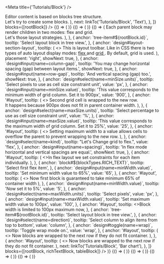 
<Meta title={'Tutorials/Block'} />

<Canvas>
  <Story name="Introduction">
    <Tutorial
      scenario={[
        {
          anchor: '#introduction',
          tooltip: (
            <>
              Editor content is based on blocks tree structure.
              <br />
              Let's try to create some blocks.
            </>
          ),
          next: linkTo('Tutorials/Block', 'Text'),
        },
      ]}
      blocks={[rootBlock]}
    />
  </Story>
  <Story name="Text">
    {() => (
      <Tutorial
        scenario={[
          {
            anchor: `tree-item#${rootBlock.id}`,
            tooltip: 'Select your empty document root in tree view',
          },
          {
            anchor: `action-button#${CREATE_BLOCK}(type=${blockTypes.RICH_TEXT}&kind=null)`,
            tooltip: 'Click on text toolbar button',
          },
          {
            anchor: `block#${blockTypes.RICH_TEXT}`,
            tooltip:
              'This is a new block of text. Its content is editable. Select some text.',
          },
          {
            anchor: `design#rich-text-section`,
            tooltip:
              'Try to type a text and format it using following toolbar.',
            showNext: true,
            next: linkTo('Tutorials/Block', 'Table'),
          },
        ]}
        blocks={[rootBlock]}
      />
    )}
  </Story>
  <Story name="Table">
    {() => (
      <Tutorial
        scenario={[
          {
            anchor: `tree-item#${rootBlock.id}`,
            tooltip: 'Select your document root in tree view',
          },
          {
            anchor: `action-button#${CREATE_BLOCK}(type=${blockTypes.TABLE}&kind=null)`,
            tooltip: 'Click on table toolbar button',
          },
          {
            anchor: `block#${blockTypes.TABLE}`,
            tooltip:
              'This is a new table with editable structure and cells content. Select any cell',
          },
          {
            anchor: `design#action-button(value=add-column-before)`,
            tooltip: 'Click to add new column before current.',
          },
          {
            anchor: `block#${blockTypes.TABLE}`,
            tooltip: 'Column added',
            duration: 2 * 1000,
          },
          {
            anchor: `design#action-button(value=add-row-after)`,
            tooltip: 'Click to add new row after current.',
          },
          {
            anchor: `block#${blockTypes.TABLE}`,
            tooltip: 'Row added',
            duration: 2 * 1000,
          },
          {
            anchor: `design#action-button(value=remove-row)`,
            tooltip: 'Click to remove current row.',
          },
          {
            anchor: `block#${blockTypes.TABLE}`,
            tooltip: 'Row removed',
            duration: 2 * 1000,
          },
          {
            anchor: `design#action-button(value=remove-column)`,
            tooltip: 'Click to remove current column.',
          },
          {
            anchor: `block#${blockTypes.TABLE}`,
            tooltip: 'Column removed',
            duration: 2 * 1000,
          },
          {
            anchor: `design#table-design-section-text`,
            tooltip: 'You may format cell using rich text toolbar.',
            next: linkTo('Tutorials/Block', 'Bar chart'),
          },
        ]}
        blocks={[rootBlock, richTextBlock]}
      />
    )}
  </Story>
  <Story name="Layout">
    {() => (
      <Tutorial
        scenario={[
          {
            anchor: '#layout',
            tooltip: (
              <>
                Each parent block may render children in two modes: flex and
                grid.
                <br />
                Let's those layout strategies.
              </>
            ),
          },
          {
            anchor: `tree-item#${rootBlock.id}`,
            tooltip: 'Select layout block in tree view.',
          },
          {
            anchor: `design#layout-section-layout`,
            tooltip: (
              <>
                This is layout toolbar. Like in CSS there is two types of auto
                layout display modes:
                <a
                  target={'_blank'}
                  href={
                    'https://developer.mozilla.org/en-US/docs/Web/CSS/CSS_Flexible_Box_Layout'
                  }
                >
                  flex
                </a> and <a
                  target={'_blank'}
                  href={
                    'https://developer.mozilla.org/en-US/docs/Web/CSS/CSS_Grid_Layout/Basic_Concepts_of_Grid_Layout'
                  }
                >
                  grid
                </a>. By default, grid is used.
              </>
            ),
            placement: 'right',
            showNext: true,
          },
          {
            anchor: `design#input(name=column-gap)`,
            tooltip:
              'You may change horizontal spacing (gap) between layout items.',
            showNext: true,
          },
          {
            anchor: `design#input(name=row-gap)`,
            tooltip: 'And vertical spacing (gap) too.',
            showNext: true,
          },
          {
            anchor: `design#select(name=minSize.units)`,
            tooltip: 'Select pixels to use as cell size constraint unit',
            value: 'px',
          },
          {
            anchor: `design#input(name=minSize.value)`,
            tooltip:
              'This value corresponds to the minimum width of grid column. Set it to 900px',
            value: '900',
          },
          {
            anchor: '#layout',
            tooltip: (
              <>
                Second grid cell is wrapped to the new row. <br />
                It happens because 900px does not fit in parent container width.
              </>
            ),
          },
          {
            anchor: `design#select(name=maxSize.units)`,
            tooltip: 'Select percentage to use as cell size constraint unit',
            value: '%',
          },
          {
            anchor: `design#input(name=maxSize.value)`,
            tooltip:
              'This value corresponds to the maximum width of grid column. Set it to 25%',
            value: '25',
          },
          {
            anchor: '#layout',
            tooltip: (
              <>
                Setting maximum width to a value allows cells to overflow the
                parent to prevent wrapping to the new row.
              </>
            ),
          },
          {
            anchor: `design#select(name=kind)`,
            tooltip: "Let's Change grid to flex.",
            value: 'flex',
          },
          {
            anchor: `design#input(name=spacing)`,
            tooltip: 'In flex mode horizontal and vertical spacings are equal.',
            showNext: true,
          },
          {
            anchor: '#layout',
            tooltip: (
              <>In flex layout we set constraints for each item individually.</>
            ),
          },
          {
            anchor: `block#${blockTypes.RICH_TEXT}`,
            tooltip: 'Select first flex item',
          },
          {
            anchor: `design#input(name=minWidth.value)`,
            tooltip: 'Set minimum width value to 65%',
            value: '65',
          },
          {
            anchor: '#layout',
            tooltip: (
              <>
                Now first block is guaranteed to take minimum 65% of container
                width
              </>
            ),
          },
          {
            anchor: `design#input(name=minWidth.value)`,
            tooltip: 'Now set it to 5%',
            value: '5',
          },
          {
            anchor: `design#select(name=maxWidth.units)`,
            tooltip: 'Select pixels',
            value: 'px',
          },
          {
            anchor: `design#input(name=maxWidth.value)`,
            tooltip: 'Set maximum width value to 100px',
            value: '100',
          },
          {
            anchor: '#layout',
            tooltip: <>Block width is limited to 100px maximum now</>,
          },
          {
            anchor: `tree-item#${rootBlock.id}`,
            tooltip: 'Select layout block in tree view.',
          },
          {
            anchor: `design#select(name=direction)`,
            tooltip: 'Select column to align items from top to bottom',
            value: 'column',
          },
          {
            anchor: `design#toggle(name=wrap)`,
            tooltip: 'Toggle wrap mode on.',
            value: 'wrap',
          },
          {
            anchor: '#layout',
            tooltip: (
              <>
                Now blocks are wrapped to the next row if they do not fit
                container.
              </>
            ),
          },
          {
            anchor: '#layout',
            tooltip: (
              <>
                Now blocks are wrapped to the next row if they do not fit
                container.
              </>
            ),
            next: linkTo('Tutorials/Block', 'Bar chart'),
          },
        ]}
        blocks={[rootBlock, richTextBlock, tableBlock]}
      />
    )}
  </Story>
  <Story name="Bar chart">
    {() => (
      <Tutorial
        scenario={[
          {
            anchor: `tree-item#${rootBlock.id}`,
            tooltip: 'Select your document root in tree view',
          },
          {
            anchor: `action-button#${CREATE_BLOCK}(type=${blockTypes.CHART}&kind=${chartTypes.BAR})`,
            tooltip: 'Click to add column chart',
          },
          {
            anchor: `block#${blockTypes.CHART}`,
            tooltip: 'This is a new bar chart. Select any bar.',
          },
          {
            anchor: `design#button(name=color)`,
            tooltip: 'You may change color of selected bar individually',
            placement: 'right',
            value: '*',
          },
          {
            anchor: `design#select(name=palette)`,
            tooltip: 'Or use one of predefined palette',
            placement: 'right',
            value: '*',
          },
          {
            anchor: `design#button(name=add-item)`,
            tooltip: 'Click to add a bar',
            placement: 'right',
          },
          {
            anchor: `block#${blockTypes.CHART}`,
            tooltip: 'Select a bar',
          },
          {
            anchor: `design#button(name=remove-item)`,
            tooltip: 'Click to remove selected bar',
            placement: 'right',
            next: linkTo('Tutorials/Block', 'Column chart'),
          },
        ]}
        blocks={[rootBlock]}
      />
    )}
  </Story>
  <Story name="Column chart">
    {() => (
      <Tutorial
        scenario={[
          {
            anchor: `tree-item#${rootBlock.id}`,
            tooltip: 'Select your document root in tree view',
          },
          {
            anchor: `action-button#${CREATE_BLOCK}(type=${blockTypes.CHART}&kind=${chartTypes.COLUMN})`,
            tooltip: 'Click to add column chart',
          },
          {
            anchor: `block#${blockTypes.CHART}`,
            tooltip: 'This is a new column chart. Select any column.',
          },
          {
            anchor: `design#button(name=color)`,
            tooltip: 'You may change color of selected column individually',
            placement: 'right',
            value: '*',
          },
          {
            anchor: `design#select(name=palette)`,
            tooltip: 'Or use one of predefined palette',
            placement: 'right',
            value: '*',
          },
          {
            anchor: `design#input(name=value)`,
            tooltip: 'Change value to 90',
            placement: 'right',
            value: '90',
          },
          {
            anchor: `block#${blockTypes.CHART}`,
            tooltip: 'Chart axis scale automatically adjusted to new limits',
            placement: 'left',
            duration: 3000,
          },
          {
            anchor: `design#button(name=add-item)`,
            tooltip: 'Click to add a column',
            placement: 'right',
          },
          {
            anchor: `design#button(name=add-group)`,
            tooltip: 'Click to add a group',
            placement: 'right',
          },
          {
            anchor: `block#${blockTypes.CHART}`,
            tooltip: 'Select a column.',
          },
          {
            anchor: `design#button(name=remove-item)`,
            tooltip: 'Click to remove selected column',
            placement: 'right',
          },
          {
            anchor: `block#${blockTypes.CHART}`,
            tooltip: 'Select a column.',
          },
          {
            anchor: `design#button(name=remove-group)`,
            tooltip: 'Click to remove selected group',
            placement: 'right',
            next: linkTo('Tutorials/Block', 'Line chart'),
          },
        ]}
        blocks={[rootBlock]}
      />
    )}
  </Story>
  <Story name="Line chart">
    {() => (
      <Tutorial
        scenario={[
          {
            anchor: `tree-item#${rootBlock.id}`,
            tooltip: 'Select your document root in tree view',
          },
          {
            anchor: `action-button#${CREATE_BLOCK}(type=${blockTypes.CHART}&kind=${chartTypes.LINE})`,
            tooltip: 'Click to add line chart',
          },
          {
            anchor: `block#${blockTypes.CHART}`,
            tooltip: 'This is a new line chart. Select any line.',
          },
          {
            anchor: `design#button(name=color)`,
            tooltip: 'You may change color of selected line individually',
            placement: 'right',
            value: '*',
          },
          {
            anchor: `design#select(name=palette)`,
            tooltip: 'Or use one of predefined palette',
            placement: 'right',
            value: '*',
          },
          {
            anchor: `design#button(name=add-item)`,
            tooltip: 'Click to add a line',
            placement: 'right',
          },
          {
            anchor: `design#button(name=add-group)`,
            tooltip: 'Click to add a point',
            placement: 'right',
          },
          {
            anchor: `block#${blockTypes.CHART}`,
            tooltip: 'Select a line.',
          },
          {
            anchor: `design#button(name=remove-item)`,
            tooltip: 'Click to remove selected line',
            placement: 'right',
          },
          {
            anchor: `block#${blockTypes.CHART}`,
            tooltip: 'Select a point.',
          },
          {
            anchor: `design#button(name=remove-group)`,
            tooltip: 'Click to remove selected point',
            placement: 'right',
            next: linkTo('Tutorials/Block', 'Pie chart'),
          },
        ]}
        blocks={[rootBlock]}
      />
    )}
  </Story>
  <Story name="Pie chart">
    {() => (
      <Tutorial
        scenario={[
          {
            anchor: `tree-item#${rootBlock.id}`,
            tooltip: 'Select your document root in tree view',
          },
          {
            anchor: `action-button#${CREATE_BLOCK}(type=${blockTypes.CHART}&kind=${chartTypes.PIE})`,
            tooltip: 'Click to add pie chart',
          },
          {
            anchor: `block#${blockTypes.CHART}`,
            tooltip: 'This is a new pie chart. Select any slice.',
          },
          {
            anchor: `design#button(name=color)`,
            tooltip: 'You may change color of selected slice individually',
            placement: 'right',
            value: '*',
          },
          {
            anchor: `design#select(name=palette)`,
            tooltip: 'Or use one of predefined palette',
            placement: 'right',
            value: '*',
          },
          {
            anchor: `design#button(name=add-item)`,
            tooltip: 'Click to add a slice',
            placement: 'right',
          },
          {
            anchor: `block#${blockTypes.CHART}`,
            tooltip: 'Select a slice.',
          },
          {
            anchor: `design#button(name=remove-item)`,
            tooltip: 'Click to remove selected slice',
            placement: 'right',
            next: linkTo('Tutorials/Video'),
          },
        ]}
        blocks={[rootBlock]}
      />
    )}
  </Story>
</Canvas>
